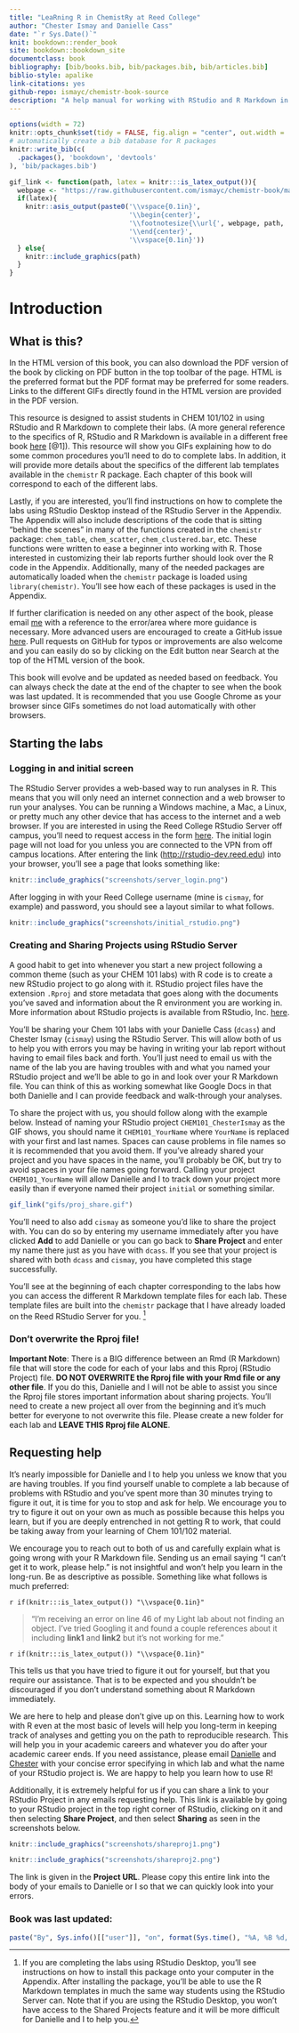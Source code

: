 ```yaml
--- 
title: "LeaRning R in ChemistRy at Reed College"
author: "Chester Ismay and Danielle Cass"
date: "`r Sys.Date()`"
knit: bookdown::render_book
site: bookdown::bookdown_site
documentclass: book
bibliography: [bib/books.bib, bib/packages.bib, bib/articles.bib]
biblio-style: apalike
link-citations: yes
github-repo: ismayc/chemistr-book-source
description: "A help manual for working with RStudio and R Markdown in completing labs for Chem 101/102 at Reed College"
---
```


```r
options(width = 72)
knitr::opts_chunk$set(tidy = FALSE, fig.align = "center", out.width = '\\textwidth')
# automatically create a bib database for R packages
knitr::write_bib(c(
  .packages(), 'bookdown', 'devtools'
), 'bib/packages.bib')

gif_link <- function(path, latex = knitr:::is_latex_output()){
  webpage <- "https://raw.githubusercontent.com/ismayc/chemistr-book/master/"
  if(latex){
    knitr::asis_output(paste0('\\vspace{0.1in}',
                              '\\begin{center}', 
                              '\\footnotesize{\\url{', webpage, path, '}}',
                              '\\end{center}',
                              '\\vspace{0.1in}'))
  } else{
    knitr::include_graphics(path)
  }
}
```


# Introduction {-}

## What is this? {-}

In the HTML version of this book, you can also download the PDF version of the book by clicking on PDF button in the top toolbar of the page.  HTML is the preferred format but the PDF format may be preferred for some readers.  Links to the different GIFs directly found in the HTML version are provided in the PDF version.

This resource is designed to assist students in CHEM 101/102 in using RStudio and R Markdown to complete their labs.  (A more general reference to the specifics of R, RStudio and R Markdown is available in a different free book [here](http://ismayc.github.io/rbasics-book) [@1]).  This resource will show you GIFs explaining how to do some common procedures you'll need to do to complete labs.  In addition, it will provide more details about the specifics of the different lab templates available in the `chemistr` R package.  Each chapter of this book will correspond to each of the different labs.  

Lastly, if you are interested, you'll find instructions on how to complete the labs using RStudio Desktop instead of the RStudio Server in the Appendix.  The Appendix will also include descriptions of the code that is sitting "behind the scenes" in many of the functions created in the `chemistr` package:  `chem_table`, `chem_scatter`, `chem_clustered.bar`, etc.  These functions were written to ease a beginner into working with R.  Those interested in customizing their lab reports further should look over the R code in the Appendix.  Additionally, many of the needed packages are automatically loaded when the `chemistr` package is loaded using `library(chemistr)`.  You'll see how each of these packages is used in the Appendix.

If further clarification is needed on any other aspect of the book, please email [me](mailto:cismay@reed.edu) with a reference to the error/area where more guidance is necessary.  More advanced users are encouraged to create a GitHub issue [here](https://github.com/ismayc/chemistr-book/issues).  Pull requests on GitHub for typos or improvements are also welcome and you can easily do so by clicking on the Edit button near Search at the top of the HTML version of the book.

This book will evolve and be updated as needed based on feedback.  You can always check the date at the end of the chapter to see when the book was last updated.  It is recommended that you use Google Chrome as your browser since GIFs sometimes do not load automatically with other browsers.

## Starting the labs {-}

<!--The {-} function is for making the chapter not numbered -->

### Logging in and initial screen {-}

The RStudio Server provides a web-based way to run analyses in R.  This means that you will only need an internet connection and a web browser to run your analyses.  You can be running a Windows machine, a Mac, a Linux, or pretty much any other device that has access to the internet and a web browser.  If you are interested in using the Reed College RStudio Server off campus, you'll need to request access in the form [here](https://docs.google.com/a/reed.edu/forms/d/e/1FAIpQLSftEFv1v-GAwrH4fy-eIoToHBybWyXRSJUwk-NKHU6-Gn5Q6g/viewform).  The initial login page will not load for you unless you are connected to the VPN from off campus locations.  After entering the link (<http://rstudio-dev.reed.edu>) into your browser, you'll see a page that looks something like:

```r
knitr::include_graphics("screenshots/server_login.png")
```

After logging in with your Reed College username (mine is `cismay`, for example) and password, you should see a layout similar to what follows.

```r
knitr::include_graphics("screenshots/initial_rstudio.png")
```

### Creating and Sharing Projects using RStudio Server {-}

A good habit to get into whenever you start a new project following a common theme (such as your CHEM 101 labs) with R code is to create a new RStudio project to go along with it.  RStudio project files have the extension `.Rproj` and store metadata that goes along with the documents you've saved and information about the R environment you are working in. More information about RStudio projects is available from RStudio, Inc. [here](https://support.rstudio.com/hc/en-us/articles/200526207-Using-Projects).

You'll be sharing your Chem 101 labs with your Danielle Cass (`dcass`) and Chester Ismay (`cismay`) using the RStudio Server.  This will allow both of us to help you with errors you may be having in writing your lab report without having to email files back and forth.  You'll just need to email us with the name of the lab you are having troubles with and what you named your RStudio project and we'll be able to go in and look over your R Markdown file.  You can think of this as working somewhat like Google Docs in that both Danielle and I can provide feedback and walk-through your analyses. 

To share the project with us, you should follow along with the example below.  Instead of naming your RStudio project `CHEM101_ChesterIsmay` as the GIF shows, you should name it `CHEM101_YourName` where `YourName` is replaced with your first and last names.  Spaces can cause problems in file names so it is recommended that you avoid them.  If you've already shared your project and you have spaces in the name, you'll probably be OK, but try to avoid spaces in your file names going forward.  Calling your project `CHEM101_YourName` will allow Danielle and I to track down your project more easily than if everyone named their project `initial` or something similar.

```r
gif_link("gifs/proj_share.gif")
```

You'll need to also add `cismay` as someone you'd like to share the project with.  You can do so by entering my username immediately after you have clicked **Add** to add Danielle or you can go back to **Share Project** and enter my name there just as you have with `dcass`.  If you see that your project is shared with both `dcass` and `cismay`, you have completed this stage successfully.

You'll see at the beginning of each chapter corresponding to the labs how you can access the different R Markdown template files for each lab.  These template files are built into the `chemistr` package that I have already loaded on the Reed RStudio Server for you. ^[If you are completing the labs using RStudio Desktop, you'll see instructions on how to install this package onto your computer in the Appendix.  After installing the package, you'll be able to use the R Markdown templates in much the same way students using the RStudio Server can.  Note that if you are using the RStudio Desktop, you won't have access to the Shared Projects feature and it will be more difficult for Danielle and I to help you.]    

### Don't overwrite the Rproj file! {-}

**Important Note**:  There is a BIG difference between an Rmd (R Markdown) file that will store the code for each of your labs and this Rproj (RStudio Project) file.  **DO NOT OVERWRITE the Rproj file with your Rmd file or any other file**.  If you do this, Danielle and I will not be able to assist you since the Rproj file stores important information about sharing projects.  You'll need to create a new project all over from the beginning and it's much better for everyone to not overwrite this file.  Please create a new folder for each lab and **LEAVE THIS Rproj file ALONE**.

## Requesting help {-}

It's nearly impossible for Danielle and I to help you unless we know that you are having troubles.  If you find yourself unable to complete a lab because of problems with RStudio and you've spent more than 30 minutes trying to figure it out, it is time for you to stop and ask for help.  We encourage you to try to figure it out on your own as much as possible because this helps you learn, but if you are deeply entrenched in not getting R to work, that could be taking away from your learning of Chem 101/102 material.

We encourage you to reach out to both of us and carefully explain what is going wrong with your R Markdown file.  Sending us an email saying "I can't get it to work, please help." is not insightful and won't help you learn in the long-run.  Be as descriptive as possible.  Something like what follows is much preferred: 

`r if(knitr:::is_latex_output()) "\\vspace{0.1in}"`

> "I'm receiving an error on line 46 of my Light lab about not finding an object.  I've tried Googling it and found a couple references about it including **link1** and **link2** but it's not working for me."

`r if(knitr:::is_latex_output()) "\\vspace{0.1in}"`

This tells us that you have tried to figure it out for yourself, but that you require our assistance.  That is to be expected and you shouldn't be discouraged if you don't understand something about R Markdown immediately.  

We are here to help and please don't give up on this.  Learning how to work with R even at the most basic of levels will help you long-term in keeping track of analyses and getting you on the path to reproducible research.  This will help you in your academic careers and whatever you do after your academic career ends. If you need assistance, please email [Danielle](dcass@reed.edu) and [Chester](cismay@reed.edu) with your concise error specifying in which lab and what the name of your RStudio project is.  We are happy to help you learn how to use R!

Additionally, it is extremely helpful for us if you can share a link to your RStudio Project in any emails requesting help.  This link is available by going to your RStudio project in the top right corner of RStudio, clicking on it and then selecting **Share Project**, and then select **Sharing** as seen in the screenshots below.

```r
knitr::include_graphics("screenshots/shareproj1.png")
```

```r
knitr::include_graphics("screenshots/shareproj2.png")
```

The link is given in the **Project URL**.  Please copy this entire link into the body of your emails to Danielle or I so that we can quickly look into your errors.

### Book was last updated: {-}

```r
paste("By", Sys.info()[["user"]], "on", format(Sys.time(), "%A, %B %d, %Y %X %Z"))
```